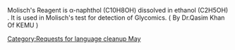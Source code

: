{{nolanguage/box}}
[[Category:Requests for language cleanup May]]
Molisch's Reagent is  α-naphthol (C10H8OH) dissolved in ethanol (C2H5OH) . It is used in Molisch's test for detection of Glycomics.
( By Dr.Qasim Khan Of KEMU )
{{rfc}}
